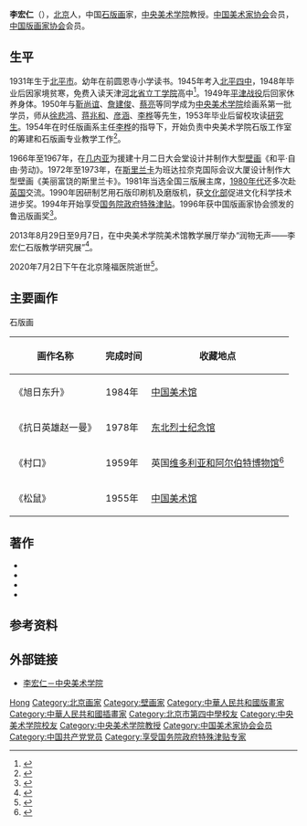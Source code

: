 {{Infobox person
| 姓名 = 李宏仁
| 性别 = 男
| 出生日期 = 1931年11月<ref>{{cite book|title=中国普通高等学校教授人名录|date=1988|publisher=[[高等教育出版社|高等教育出版社]]|location=北京|isbn=7040006162|page=265}}</ref>
| 出生地点 = [[北平市|北平市]]
| 逝世日期 = {{Dda|2020|7|2|1931|11}}
| 逝世地点 = [[北京市|北京市]][[东城区|东城区]]
| 职业 = [[画家|画家]]
| 民族 = [[汉族|汉族]]
| 母校 = [[中央美术学院|中央美术学院]]
| 儿女 = 李虎
}}
'''李宏仁'''（{{bd|1931年|11月|2020年|7月2日|catIdx=Li}}），[[北京市|北京]]人，中国[[石版画|石版画]]家，[[中央美术学院|中央美术学院]]教授。[[中国美术家协会|中国美术家协会]]会员，[[中国版画家协会|中国版画家协会]]会员。

== 生平 ==
1931年生于[[北平市|北平市]]。幼年在前圆恩寺小学读书。1945年考入[[北京市第四中学|北平四中]]，1948年毕业后因家境贫寒，免费入读天津[[河北省立工学院|河北省立工学院]]高中<ref>{{cite web|title=中国石版画奠基人李宏仁因病去世 享年89岁|url=http://www.chinashj.com/jrkx-kx/18228.html|access-date=2020-07-05|date=2020-07-03|publisher=中国书画网|archive-url=https://web.archive.org/web/20200808115942/http://www.chinashj.com/jrkx-kx/18228.html|archive-date=2020-08-08|dead-url=no}}</ref>。1949年[[平津战役|平津战役]]后回家休养身体。1950年与[[靳尚谊|靳尚谊]]、[[詹建俊|詹建俊]]、[[蔡亮_(1932年)|蔡亮]]等同学成为[[中央美术学院|中央美术学院]]绘画系第一批学员，师从[[徐悲鸿|徐悲鸿]]、[[蒋兆和|蒋兆和]]、[[彦涵|彦涵]]、[[李桦_(美术家)|李桦]]等先生，1953年毕业后留校攻读[[研究生|研究生]]。1954年在时任版画系主任[[李桦_(美术家)|李桦]]的指导下，开始负责中央美术学院石版工作室的筹建和石版画专业教学工作<ref>{{cite journal|title=作为中央美术学院石版画工作室建设者的李宏仁|author=马凯|date=2014|journal=美术研究|issue=1|pages=13-15|issn=0461-6855}}</ref>。

1966年至1967年，在[[几内亚|几内亚]]为援建十月二日大会堂设计并制作大型[[壁画|壁画]]《和平·自由·劳动》。1972年至1973年，在[[斯里兰卡|斯里兰卡]]为班达拉奈克国际会议大厦设计制作大型壁画《美丽富饶的斯里兰卡》。1981年当选全国三版展主席，[[1980年代|1980年代]]还多次赴[[英国|英国]]交流。1990年因研制艺用石版印刷机及磨版机，获[[中华人民共和国文化部|文化部]]促进文化科学技术进步奖。1994年开始享受[[国务院政府特殊津贴|国务院政府特殊津贴]]。1996年获中国版画家协会颁发的鲁迅版画奖<ref>{{cite web|title=为师为艺，笃诚人生——深切缅怀李宏仁先生|url=http://www.cafa.edu.cn/st/2020/90120543.htm|access-date=2020-07-05|date=2020-07-05|publisher=中央美术学院|archive-url=https://web.archive.org/web/20200705161712/http://www.cafa.edu.cn/st/2020/90120543.htm|archive-date=2020-07-05|dead-url=no}}</ref>。

2013年8月29日至9月7日，在中央美术学院美术馆教学展厅举办“润物无声——李宏仁石版教学研究展”<ref>{{cite web|title=“润物无声——李宏仁石版教学研究展”29日央美美术馆开幕|url=https://news.artron.net/20130827/n501966.html|access-date=2020-07-05|date=2013-08-27|publisher=雅昌艺术网|archive-url=https://web.archive.org/web/20200706002304/https://news.artron.net/20130827/n501966.html|archive-date=2020-07-06|dead-url=no}}</ref>。

2020年7月2日下午在北京隆福医院逝世<ref>{{cite news|author=王广燕|title=中国石版画艺术奠基者李宏仁去世|url=http://bjrb.bjd.com.cn/html/2020-07/04/content_12470001.htm|work=[[北京日报|北京日报]]|date=2020-07-04|page=8|accessdate=2020-07-05|archive-date=2020-07-06|archive-url=https://web.archive.org/web/20200706091822/http://bjrb.bjd.com.cn/html/2020-07/04/content_12470001.htm|dead-url=yes}}</ref>。

== 主要画作 ==
;石版画
{| class="wikitable"
|-
! 画作名称 !! 完成时间 !! 收藏地点
|-
| 《旭日东升》 || 1984年 || [[中国美术馆|中国美术馆]]
|-
| 《抗日英雄赵一曼》 || 1978年 || [[东北烈士纪念馆|东北烈士纪念馆]]
|-
| 《村口》 || 1959年 || 英国[[维多利亚和阿尔伯特博物馆|维多利亚和阿尔伯特博物馆]]<ref>{{cite web|title=李宏仁先生与中国的石版画事业|url=http://www.sfjhj.com/2016/01/05/273.html|access-date=2020-07-05|date=2016-01-05|publisher=中国书法家画家网|archive-url=https://web.archive.org/web/20200705161716/http://www.sfjhj.com/2016/01/05/273.html|archive-date=2020-07-05|dead-url=no}}</ref>
|-
| 《松鼠》 || 1955年 || [[中国美术馆|中国美术馆]]
|}
== 著作 ==
*{{cite book |author=李宏仁（著）|title=李宏仁人体素描|date=1992 |publisher=岭南美术出版社|isbn=7536207727}}
*{{cite book|author=谷峪（著）|author2=李宏仁（绘图）|title=一条光荣的道路|date=1958|publisher=[[中国少年儿童出版社|中国少年儿童出版社]]}}
*{{cite book|author=刘盛亚（著）|author2=李宏仁（绘图）|title=木工黄荣昌|date=1957|publisher=[[工人出版社|工人出版社]]}}
*{{cite book|author=秦兆阳（著）|author2=李宏仁（绘图）|title=老羊工|date=1955|publisher=[[人民文学出版社|人民文学出版社]]}}
== 参考资料 ==
{{reflist}}
== 外部链接 ==
*[http://i.cafa.edu.cn/sub_artist/fn/aintro/?ai=120092 李宏仁－中央美术学院] {{Wayback|url=http://i.cafa.edu.cn/sub_artist/fn/aintro/?ai=120092|date=20200705092757}}
{{Authority control}}
{{portal bar|人物|艺术|北京}}
{{DEFAULTSORT:Li}}
[[Category:李姓|Hong]]
[[Category:北京画家|Category:北京画家]]
[[Category:壁画家|Category:壁画家]]
[[Category:中華人民共和國版畫家|Category:中華人民共和國版畫家]]
[[Category:中華人民共和國插畫家|Category:中華人民共和國插畫家]]
[[Category:北京市第四中學校友|Category:北京市第四中學校友]]
[[Category:中央美术学院校友|Category:中央美术学院校友]]
[[Category:中央美术学院教授|Category:中央美术学院教授]]
[[Category:中国美术家协会会员|Category:中国美术家协会会员]]
[[Category:中国共产党党员|Category:中国共产党党员]]
[[Category:享受国务院政府特殊津贴专家|Category:享受国务院政府特殊津贴专家]]